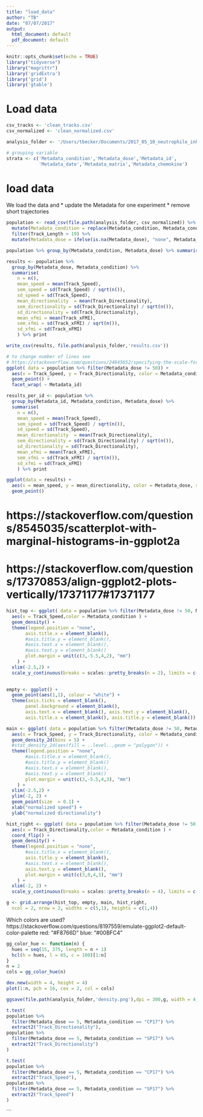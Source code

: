 ```yaml
---
title: "load_data"
author: "TB"
date: "07/07/2017"
output:
  html_document: default
  pdf_document: default
---
```


```r
knitr::opts_chunk$set(echo = TRUE)
library("tidyverse")
library("magrittr")
library('gridExtra')
library('grid')
library('gtable')
```


# Load data 


```r
csv_tracks <- 'clean_tracks.csv'
csv_normalized <- 'clean_normalized.csv'

analysis_folder <- '/Users/tbecker/Documents/2017_05_10_neutrophile_inhibitor/workspace/analysis/2018_fmlp'

# grouping variable
strata <- c('Metadata_condition','Metadata_dose','Metadata_id',
            'Metadata_date','Metadata_matrix','Metadata_chemokine')


```

# load data 
We load the data and
* update the Metadata for one experiment
* remove short trajectories 
```r
population <- read_csv(file.path(analysis_folder, csv_normalized)) %>%
  mutate(Metadata_condition = replace(Metadata_condition, Metadata_condition == "water", "vehicle")) %>%
  filter(Track_Length > 19) %>%
  mutate(Metadata_dose = ifelse(is.na(Metadata_dose), "none", Metadata_dose))

population %>% group_by(Metadata_condition, Metadata_dose) %>% summarise(m_speed = mean(Track_Speed))
```

```r

results <- population %>% 
  group_by(Metadata_dose, Metadata_condition) %>% 
  summarise(
    n = n(),
    mean_speed = mean(Track_Speed),
    sem_speed = sd(Track_Speed) / sqrt(n()),
    sd_speed = sd(Track_Speed),
    mean_directionality  = mean(Track_Directionality),
    sem_directionality = sd(Track_Directionality) / sqrt(n()),
    sd_directionality = sd(Track_Directionality),
    mean_xfmi = mean(Track_xFMI),
    sem_xfmi = sd(Track_xFMI) / sqrt(n()),
    sd_xfmi = sd(Track_xFMI)
    ) %>% print

write_csv(results, file.path(analysis_folder,'results.csv'))

```
```r
# to change number of lines see 
# https://stackoverflow.com/questions/24845652/specifying-the-scale-for-the-density-in-ggplot2s-stat-density2d
ggplot( data = population %>% filter(Metadata_dose != 50)) +  
  aes(x = Track_Speed, y = Track_Directionality, color = Metadata_condition) + 
  geom_point() + 
  facet_wrap( ~ Metadata_id)
```
```r
results_per_id <- population %>% 
  group_by(Metadata_id, Metadata_condition, Metadata_dose) %>% 
  summarise(
    n = n(),
    mean_speed = mean(Track_Speed),
    sem_speed = sd(Track_Speed) / sqrt(n()),
    sd_speed = sd(Track_Speed),
    mean_directionality  = mean(Track_Directionality),
    sem_directionality = sd(Track_Directionality) / sqrt(n()),
    sd_directionality = sd(Track_Directionality),
    mean_xfmi = mean(Track_xFMI),
    sem_xfmi = sd(Track_xFMI) / sqrt(n()),
    sd_xfmi = sd(Track_xFMI)
    ) %>% print

```


```r
ggplot(data = results) + 
  aes(x = mean_speed, y = mean_directionality, color = Metadata_dose, shape = as.factor(Metadata_condition) ) + 
  geom_point()
```
# https://stackoverflow.com/questions/8545035/scatterplot-with-marginal-histograms-in-ggplot2a
# https://stackoverflow.com/questions/17370853/align-ggplot2-plots-vertically/17371177#17371177

```r
hist_top <- ggplot( data = population %>% filter(Metadata_dose != 50, Metadata_condition != "SP17") ) + 
  aes(x = Track_Speed,color = Metadata_condition ) +
  geom_density() +    
  theme(legend.position = "none",          
       axis.title.x = element_blank(),
       #axis.title.y = element_blank(),
       #axis.text.x = element_blank(),
       #axis.text.y = element_blank() 
       plot.margin = unit(c(3,-5.5,4,2), "mm")
    ) + 
  xlim(-2.5,2) + 
  scale_y_continuous(breaks = scales::pretty_breaks(n = 2), limits = c(0,1))
   

empty <- ggplot() + 
  geom_point(aes(1,1), colour = "white") +
  theme(axis.ticks = element_blank(), 
       panel.background = element_blank(), 
       axis.text.x = element_blank(), axis.text.y = element_blank(),           
       axis.title.x = element_blank(), axis.title.y = element_blank())

main <- ggplot( data = population %>% filter(Metadata_dose != 50, Metadata_condition != "SP17") ) + 
  aes(x = Track_Speed, y = Track_Directionality, color = Metadata_condition ) + 
  geom_density_2d(bins = 5) + 
  #stat_density_2d(aes(fill = ..level..,geom = "polygon")) + 
  theme(legend.position = "none",        
       #axis.title.x = element_blank(),
       #axis.title.y = element_blank()
       #axis.text.x = element_blank(),
       #axis.text.y = element_blank()
       plot.margin = unit(c(3,-5.5,4,3), "mm")
    ) + 
  xlim(-2.5,2) + 
  ylim(-2, 2) + 
  geom_point(size  = 0.1) + 
  xlab("normalized speed") + 
  ylab("normalized directionality") 

hist_right <- ggplot( data = population %>% filter(Metadata_dose != 50, Metadata_condition != "SP17") ) + 
  aes(x = Track_Directionality,color = Metadata_condition ) +
  coord_flip() + 
  geom_density() + 
  theme(legend.position = "none",          
       #axis.title.x = element_blank(),
       axis.title.y = element_blank(),
       #axis.text.x = element_blank(),
       axis.text.y = element_blank(),
       plot.margin = unit(c(3,0,4,3), "mm")
    ) + 
  xlim(-2, 2) + 
  scale_y_continuous(breaks = scales::pretty_breaks(n = 4), limits = c(0,1.1))

g <- grid.arrange(hist_top, empty, main, hist_right, 
  ncol = 2, nrow = 2, widths = c(5,1), heights = c(1,4))  
```
Which colors are used?
https://stackoverflow.com/questions/8197559/emulate-ggplot2-default-color-palette
red:    "#F8766D" 
blue:   "#00BFC4"
```r
gg_color_hue <- function(n) {
  hues = seq(15, 375, length = n + 1)
  hcl(h = hues, l = 65, c = 100)[1:n]
}
n = 2
cols = gg_color_hue(n)

dev.new(width = 4, height = 4)
plot(1:n, pch = 16, cex = 2, col = cols)

```

```r
ggsave(file.path(analysis_folder,'density.png'),dpi = 300,g, width = 4, height = 4)
```

```r
t.test(
population %>% 
  filter(Metadata_dose == 5, Metadata_condition == "CP17") %>%
  extract2("Track_Directionality"),
population %>% 
  filter(Metadata_dose == 5, Metadata_condition == "SP17") %>%
  extract2("Track_Directionality")
)
```


```r
t.test(
population %>% 
  filter(Metadata_dose == 5, Metadata_condition == "CP17") %>%
  extract2("Track_Speed"),
population %>% 
  filter(Metadata_dose == 5, Metadata_condition == "SP17") %>%
  extract2("Track_Speed")
)
```
```